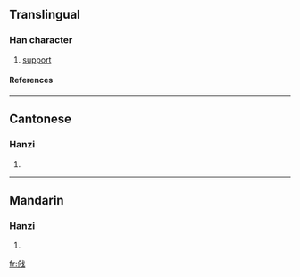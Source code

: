 {{see|戧}}

==Translingual==
===Han character===
{{Han char|rn=62|rad=戈|as=04|sn=8|four=|canj=人山戈 (OUI)}}
# [[support]]
====References====
{{Han ref|kx=0412.221|hdz=21403.040|uh=6217|ud=25111}}
----
==Cantonese==
===Hanzi===
{{yue-hanzi|jyut=|y=cheung3}}
# {{defn|Cantonese}}
----
==Mandarin==
===Hanzi===
{{cmn-hanzi|tra=戧|pin=[[qiāng]] (qiang1), [[qiàng]] (qiang4)|wg=ch'iang<sup>1</sup>, ch'iang<sup>4</sup>}}
# {{defn|Mandarin}}

[[fr:戗]]